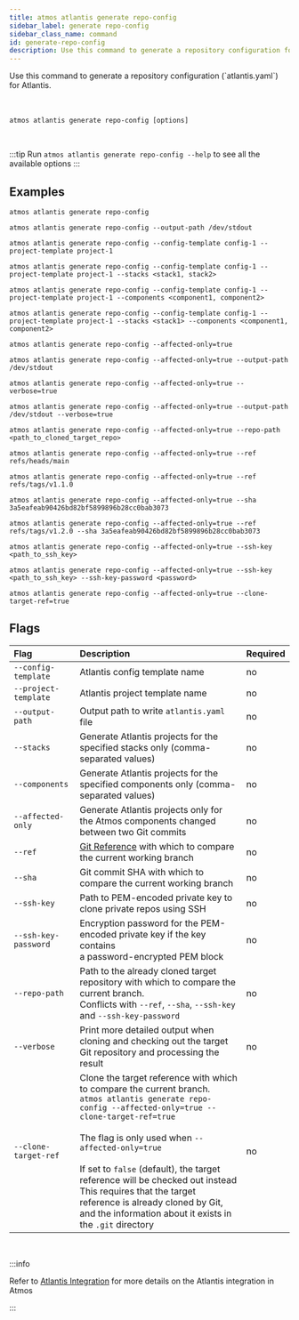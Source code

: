 ```yaml
---
title: atmos atlantis generate repo-config
sidebar_label: generate repo-config
sidebar_class_name: command
id: generate-repo-config
description: Use this command to generate a repository configuration for Atlantis.
---
```


<Intro>
Use this command to generate a repository configuration (`atlantis.yaml`) for Atlantis.
</Intro>

<br/>

<Screengrab title="atmos atlantis generate repo-config --help" slug="atmos-atlantis-generate-repo-config--help"/>

<br/>
<br/>

```shell
atmos atlantis generate repo-config [options]
```

<br/>

:::tip
Run `atmos atlantis generate repo-config --help` to see all the available options
:::

## Examples

```shell
atmos atlantis generate repo-config

atmos atlantis generate repo-config --output-path /dev/stdout

atmos atlantis generate repo-config --config-template config-1 --project-template project-1

atmos atlantis generate repo-config --config-template config-1 --project-template project-1 --stacks <stack1, stack2>

atmos atlantis generate repo-config --config-template config-1 --project-template project-1 --components <component1, component2>

atmos atlantis generate repo-config --config-template config-1 --project-template project-1 --stacks <stack1> --components <component1, component2>

atmos atlantis generate repo-config --affected-only=true

atmos atlantis generate repo-config --affected-only=true --output-path /dev/stdout

atmos atlantis generate repo-config --affected-only=true --verbose=true

atmos atlantis generate repo-config --affected-only=true --output-path /dev/stdout --verbose=true

atmos atlantis generate repo-config --affected-only=true --repo-path <path_to_cloned_target_repo>

atmos atlantis generate repo-config --affected-only=true --ref refs/heads/main

atmos atlantis generate repo-config --affected-only=true --ref refs/tags/v1.1.0

atmos atlantis generate repo-config --affected-only=true --sha 3a5eafeab90426bd82bf5899896b28cc0bab3073

atmos atlantis generate repo-config --affected-only=true --ref refs/tags/v1.2.0 --sha 3a5eafeab90426bd82bf5899896b28cc0bab3073

atmos atlantis generate repo-config --affected-only=true --ssh-key <path_to_ssh_key>

atmos atlantis generate repo-config --affected-only=true --ssh-key <path_to_ssh_key> --ssh-key-password <password>

atmos atlantis generate repo-config --affected-only=true --clone-target-ref=true
```

## Flags

| Flag                 | Description                                                                                                                                                                                                                                                                                                                                                                                                                                         | Required |
|:---------------------|:----------------------------------------------------------------------------------------------------------------------------------------------------------------------------------------------------------------------------------------------------------------------------------------------------------------------------------------------------------------------------------------------------------------------------------------------------|:---------|
| `--config-template`  | Atlantis config template name                                                                                                                                                                                                                                                                                                                                                                                                                       | no       |
| `--project-template` | Atlantis project template name                                                                                                                                                                                                                                                                                                                                                                                                                      | no       |
| `--output-path`      | Output path to write `atlantis.yaml` file                                                                                                                                                                                                                                                                                                                                                                                                           | no       |
| `--stacks`           | Generate Atlantis projects for the specified stacks only (comma-separated values)                                                                                                                                                                                                                                                                                                                                                                   | no       |
| `--components`       | Generate Atlantis projects for the specified components only (comma-separated values)                                                                                                                                                                                                                                                                                                                                                               | no       |
| `--affected-only`    | Generate Atlantis projects only for the Atmos components changed<br/>between two Git commits                                                                                                                                                                                                                                                                                                                                                        | no       |
| `--ref`              | [Git Reference](https://git-scm.com/book/en/v2/Git-Internals-Git-References) with which to compare the current working branch                                                                                                                                                                                                                                                                                                                       | no       |
| `--sha`              | Git commit SHA with which to compare the current working branch                                                                                                                                                                                                                                                                                                                                                                                     | no       |
| `--ssh-key`          | Path to PEM-encoded private key to clone private repos using SSH                                                                                                                                                                                                                                                                                                                                                                                    | no       |
| `--ssh-key-password` | Encryption password for the PEM-encoded private key if the key contains<br/>a password-encrypted PEM block                                                                                                                                                                                                                                                                                                                                          | no       |
| `--repo-path`        | Path to the already cloned target repository with which to compare the current branch.<br/>Conflicts with `--ref`, `--sha`, `--ssh-key` and `--ssh-key-password`                                                                                                                                                                                                                                                                                    | no       |
| `--verbose`          | Print more detailed output when cloning and checking out the target<br/>Git repository and processing the result                                                                                                                                                                                                                                                                                                                                    | no       |
| `--clone-target-ref` | Clone the target reference with which to compare the current branch.<br/>`atmos atlantis generate repo-config --affected-only=true --clone-target-ref=true`<br/><br/>The flag is only used when `--affected-only=true`<br/><br/>If set to `false` (default), the target reference will be checked out instead<br/>This requires that the target reference is already cloned by Git,<br/>and the information about it exists in the `.git` directory | no       |

<br/>

:::info

Refer to [Atlantis Integration](/integrations/atlantis) for more details on the Atlantis integration in Atmos

:::
